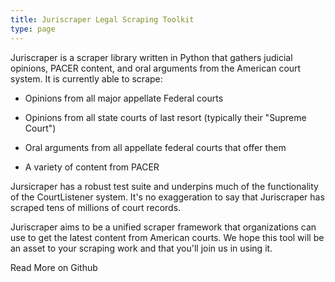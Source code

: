 ```yaml
---
title: Juriscraper Legal Scraping Toolkit
type: page
---
```


Juriscraper is a scraper library written in Python that gathers judicial opinions, PACER content, and oral arguments from the American court system. It is currently able to scrape:

- Opinions from all major appellate Federal courts
  
- Opinions from all state courts of last resort (typically their "Supreme Court")
  
- Oral arguments from all appellate federal courts that offer them
  
- A variety of content from PACER

Jursicraper has a robust test suite and underpins much of the functionality of the CourtListener system. It's no exaggeration to say that Juriscraper has scraped tens of millions of court records. 

Juriscraper aims to be a unified scraper framework that organizations can use to get the latest content from American courts. We hope this tool will be an asset to your scraping work and that you'll join us in using it.

<div className="text-center">
    <PurpleButton href="https://github.com/freelawproject/juriscraper" size="lg">Read More on Github</PurpleButton>
</div>

